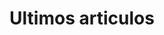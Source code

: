 ---
title: "Ultimos articulos"
description: "Ultimos articulos subidos en Maxima Escritos."
blocks:
  - name: "HEADER"
    title: "Articulos recientes"
---